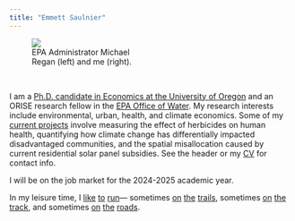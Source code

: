 ```yaml
---
title: "Emmett Saulnier"
---
```


<figure style= "max-width: 40%;" margin = "20">
  <img src="images/admin-regan.jpg" >
  <figcaption>EPA Administrator Michael Regan (left) and me (right).</figcaption>
</figure>

<br>

I am a [Ph.D. candidate in Economics at the University of Oregon](https://cas.uoregon.edu/directory/economics/all/emmetts) and an ORISE research fellow in the [EPA Office of Water](https://www.epa.gov/aboutepa/about-office-water). My research interests include environmental, urban, health, and climate economics. Some of my [current projects](research.html) involve measuring the effect of herbicides on human health, quantifying how climate change has differentially impacted disadvantaged communities, and the spatial misallocation caused by current residential solar panel subsidies. See the header or my [CV](cv.html) for contact info. 

I will be on the job market for the 2024-2025 academic year.  

In my leisure time, I [like](https://www.strava.com/athletes/11415315) [to](https://worldathletics.org/athletes/united-states/emmett-saulnier-14862295) [run](https://www.grcrunning.com/emmett-saulnier/)--- sometimes [on](images/emmett-canyons.jpg) [the](images/or-trees.jpeg) [trails](https://ultrasignup.com/results_participant.aspx?fname=Emmett&lname=Saulnier), sometimes [on](images/hayward-premiere.jpeg) [the](https://www.uorunning.com/records.php) [track](images/oregon-relays-2023-start.jpg), and sometimes [on](https://x.com/billhagercincy/status/861207749702676480) [the](https://www.instagram.com/eugenemarathon/p/CrooWXDvFgh/?img_index=1) [roads](https://results2.xacte.com/#/e/2462/searchable/239).